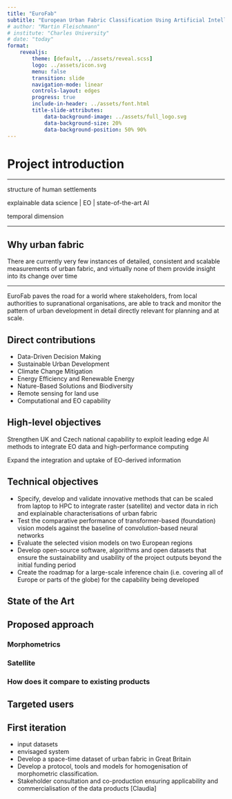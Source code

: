 ```yaml
---
title: "EuroFab"
subtitle: "European Urban Fabric Classification Using Artificial Intelligence"
# author: "Martin Fleischmann"
# institute: "Charles University"
# date: "today"
format:
    revealjs:
        theme: [default, ../assets/reveal.scss]
        logo: ../assets/icon.svg
        menu: false
        transition: slide
        navigation-mode: linear
        controls-layout: edges
        progress: true
        include-in-header: ../assets/font.html
        title-slide-attributes:
            data-background-image: ../assets/full_logo.svg
            data-background-size: 20%
            data-background-position: 50% 90%
---
```


# Project introduction

---

::: {.r-fit-text .absolute top=39%}
structure of human
settlements
:::

::: aside
[explainable data science]{.fragment .fade-in}
[ | EO]{.fragment .fade-in}
[ | state-of-the-art AI]{.fragment .fade-in}
:::

::: {.fragment .fade-in}
temporal dimension
:::

---

## Why urban fabric {.question}

There are currently very few instances of detailed, consistent and scalable measurements of urban fabric, and virtually none of them provide insight into its change over time


---
EuroFab paves the road for a world where stakeholders, from local authorities to supranational organisations, are able to track and monitor the pattern of urban development in detail directly relevant for planning and at scale.

## Direct contributions

- Data-Driven Decision Making
- Sustainable Urban Development
- Climate Change Mitigation
- Energy Efficiency and Renewable Energy
- Nature-Based Solutions and Biodiversity
- Remote sensing for land use
- Computational and EO capability

## High-level objectives

Strengthen UK and Czech national capability to exploit leading edge AI methods to integrate EO data and high-performance computing

Expand the integration and uptake of EO-derived information

## Technical objectives

- Specify, develop and validate innovative methods that can be scaled from laptop to HPC to integrate raster (satellite) and vector data in rich and explainable characterisations of urban fabric
- Test the comparative performance of transformer-based (foundation) vision models against the baseline of convolution-based neural networks
- Evaluate the selected vision models on two European regions
- Develop open-source software, algorithms and open datasets that ensure the sustainability and usability of the project outputs beyond the initial funding period
- Create the roadmap for a large-scale inference chain (i.e. covering all of Europe or parts of the globe) for the capability being developed

## State of the Art

## Proposed approach

### Morphometrics

### Satellite

### How does it compare to existing products

## Targeted users

## First iteration

- input datasets
- envisaged system
- Develop a space-time dataset of urban fabric in Great Britain
- Develop a protocol, tools and models for homogenisation of morphometric classification.
- Stakeholder consultation and co-production ensuring applicability and commercialisation of the data products [Claudia]